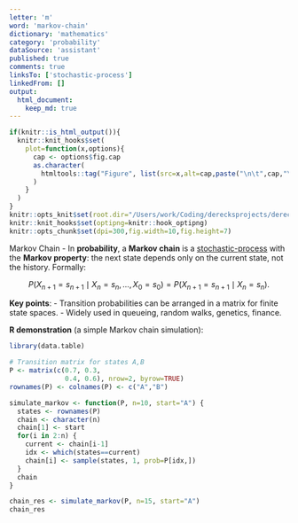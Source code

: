 ```yaml
---
letter: 'm'
word: 'markov-chain'
dictionary: 'mathematics'
category: 'probability'
dataSource: 'assistant'
published: true
comments: true
linksTo: ['stochastic-process']
linkedFrom: []
output:
  html_document:
    keep_md: true
---
```


```r
if(knitr::is_html_output()){
  knitr::knit_hooks$set(
    plot=function(x,options){
      cap <- options$fig.cap
      as.character(
        htmltools::tag("Figure", list(src=x,alt=cap,paste("\n\t",cap,"\n",sep="")))
      )
    }
  )
}
knitr::opts_knit$set(root.dir="/Users/work/Coding/derecksprojects/derecksnotes.com-playground/derecksnotes.com/client/src/app/dictionaries/mathematics/definitions")
knitr::knit_hooks$set(optipng=knitr::hook_optipng)
knitr::opts_chunk$set(dpi=300,fig.width=10,fig.height=7)
```

<a id="markov-chain">Markov Chain</a> - In **probability**, a **Markov chain** is a [stochastic-process](#stochastic-process) with the **Markov property**: the next state depends only on the current state, not the history. Formally:

$$
P(X_{n+1}=s_{n+1}\mid X_n=s_n,\dots,X_0=s_0) = P(X_{n+1}=s_{n+1}\mid X_n=s_n).
$$

**Key points**:
- Transition probabilities can be arranged in a matrix for finite state spaces.
- Widely used in queueing, random walks, genetics, finance.

**R demonstration** (a simple Markov chain simulation):

```r
library(data.table)

# Transition matrix for states A,B
P <- matrix(c(0.7, 0.3,
              0.4, 0.6), nrow=2, byrow=TRUE)
rownames(P) <- colnames(P) <- c("A","B")

simulate_markov <- function(P, n=10, start="A") {
  states <- rownames(P)
  chain <- character(n)
  chain[1] <- start
  for(i in 2:n) {
    current <- chain[i-1]
    idx <- which(states==current)
    chain[i] <- sample(states, 1, prob=P[idx,])
  }
  chain
}

chain_res <- simulate_markov(P, n=15, start="A")
chain_res
```
